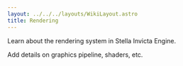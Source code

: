 ```yaml
---
layout: ../../../layouts/WikiLayout.astro
title: Rendering
---
```


Learn about the rendering system in Stella Invicta Engine.

Add details on graphics pipeline, shaders, etc.
